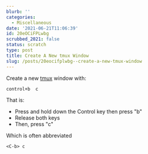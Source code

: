 ```yaml
---
blurb: ''
categories:
  - Miscellaneous
date: '2021-06-21T11:06:39'
id: 20eOCiFPLwbg
scrubbed_2021: false
status: scratch
type: post
title: Create A New tmux Window
slug: /posts/20eocifplwbg--create-a-new-tmux-window
---
```


Create a new [tmux](https://github.com/tmux/tmux/wiki) window with:

```command
control+b  c
```

That is: 

- Press and hold down the Control key then press "b" 
- Release both keys
- Then, press "c" 

Which is often abbreviated

```command
<C-b> c
```

